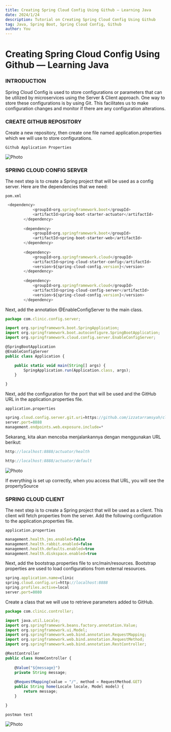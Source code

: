 ```yaml
---
title: Creating Spring Cloud Config Using Github — Learning Java
date: 2024/1/24
description: Tutorial on Creating Spring Cloud Config Using Github
tag: Java, Spring Boot, Spring Cloud Config, Github
author: You
---
```



# Creating Spring Cloud Config Using Github — Learning Java

### INTRODUCTION

Spring Cloud Config is used to store configurations or parameters that can be utilized by microservices using the Server & Client approach. One way to store these configurations is by using Git. This facilitates us to make configuration changes and monitor if there are any configuration alterations.

### CREATE GITHUB REPOSITORY

Create a new repository, then create one file named application.properties which we will use to store configurations.

`Github Application Properties`

<Image
  src="/images/post21_img1.webp"
  alt="Photo"
  width={1125}
  height={750}
  priority
  className="next-image"
/>

### SPRING CLOUD CONFIG SERVER

The next step is to create a Spring project that will be used as a config server. Here are the dependencies that we need:

`pom.xml`

```js
 <dependency>
            <groupId>org.springframework.boot</groupId>
            <artifactId>spring-boot-starter-actuator</artifactId>
        </dependency>
        
        <dependency>
            <groupId>org.springframework.boot</groupId>
            <artifactId>spring-boot-starter-web</artifactId>
        </dependency>
           
        <dependency>
            <groupId>org.springframework.cloud</groupId>
            <artifactId>spring-cloud-starter-config</artifactId>
            <version>${spring-cloud-config.version}</version>
        </dependency>
        
        <dependency>
            <groupId>org.springframework.cloud</groupId>
            <artifactId>spring-cloud-config-server</artifactId>
            <version>${spring-cloud-config.version}</version>
        </dependency>
```

Next, add the annotation @EnableConfigServer to the main class.

```js
package com.clinic.config.server;

import org.springframework.boot.SpringApplication;
import org.springframework.boot.autoconfigure.SpringBootApplication;
import org.springframework.cloud.config.server.EnableConfigServer;

@SpringBootApplication
@EnableConfigServer
public class Application {

	public static void main(String[] args) {
		SpringApplication.run(Application.class, args);
	}

}
```

Next, add the configuration for the port that will be used and the GitHub URL in the application.properties file.

`application.properties`

```js
spring.cloud.config.server.git.uri=https://github.com/izzatarramsyah/clinic-config-server
server.port=8888
management.endpoints.web.exposure.include=*
```

Sekarang, kita akan mencoba menjalankannya dengan menggunakan URL berikut:

```js
http://localhost:8888/actuator/health
```

```js
http://localhost:8888/actuator/default
```

<Image
  src="/images/post21_img2.webp"
  alt="Photo"
  width={1125}
  height={750}
  priority
  className="next-image"
/>

If everything is set up correctly, when you access that URL, you will see the propertySource

### SPRING CLOUD CLIENT

The next step is to create a Spring project that will be used as a client. This client will fetch properties from the server. Add the following configuration to the application.properties file.

`application.properties`

```js
management.health.jms.enabled=false
management.health.rabbit.enabled=false
management.health.defaults.enabled=true
management.health.diskspace.enabled=true
```

Next, add the bootstrap.properties file to src/main/resources. Bootstrap properties are used to load configurations from external resources.

```js
spring.application.name=clinic
spring.cloud.config.uri=http://localhost:8888
spring.profiles.active=local
server.port=8080
```

Create a class that we will use to retrieve parameters added to GitHub.

```js
package com.clinic.controller;

import java.util.Locale;
import org.springframework.beans.factory.annotation.Value;
import org.springframework.ui.Model;
import org.springframework.web.bind.annotation.RequestMapping;
import org.springframework.web.bind.annotation.RequestMethod;
import org.springframework.web.bind.annotation.RestController;

@RestController
public class HomeController {
	
	@Value("${message}")
	private String message;
	
	@RequestMapping(value = "/", method = RequestMethod.GET)
	public String home(Locale locale, Model model) {
		return message;
	}

}
```

`postman test`

<Image
  src="/images/post21_img3.webp"
  alt="Photo"
  width={1125}
  height={750}
  priority
  className="next-image"
/>


